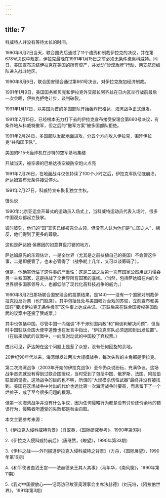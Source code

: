 ```yaml
---
---
---
```

title: 7
---



科威特人并没有等待太长的时间。

1990年8月2日当天，联合国先后通过了11个谴责和制裁伊拉克的决议，并在第678号决议中规定，伊拉克最晚在1991年1月15日之前必须无条件撤离科威特。同日，美国宣布冻结伊拉克在美国的所有资产，并发动“沙漠盾牌”行动，两支航母编队进入战斗地区。

1990年8月6日，联合国安理会通过第661号决议，对伊拉克施加经济制裁。

1991年1月9日，美国国务卿贝克和伊拉克外交部长阿齐兹在日内瓦举行战前最后一次会晤，伊拉克拒绝让步，谈判破裂。

1991年1月17日，以美国为首的多国部队开始轰炸巴格达，海湾战争正式爆发。

1991年2月15日，已经根本无力打下去的伊拉克宣布接受安理会第660号决议，有条件地从科威特撤军，但之后的“撤军方案”被多国部队拒绝。

1991年2月24日，多国部队发起地面进攻，分五个方向攻入伊拉克，围歼伊拉克“共和国卫队”。

美国的F15-E轰炸机在沙特的空军基地集结



开战当天，被空袭的巴格达夜空被防空炮火点亮



1991年2月26日，在地面战斗仅仅持续了100个小时之后，伊拉克军队彻底崩溃，萨达姆宣布无条件接受停火。

1991年2月27日，科威特宣布恢复独立主权。

馒头说

1990年北京亚运会开幕式的运动员入场式上，当科威特运动员代表入场时，很多中国观众都起立鼓掌。

彼时彼刻，他们的“国”其实已经被完全占领，但没有人认为他们是“亡国之人”，相反，他们得到了更多的尊敬。

这也是萨达姆·侯赛因的如意算盘打错的地方。

萨达姆原先的乐观估计，一是全世界（尤其是之前扶植自己的美国）不会管这件事，二是即便管了，也未必管得了（战争耗上几年，又可以谈筹码了）。

但是，他确实低估了这件事的严重性：这是二战之后第一次有国家公然用武力侵吞另一主权国家，这是挑战了全世界所有国家的底线。（当然，包括萨达姆在内的全世界很多国家领导人，也都低估了现代化高科技战争的威力。）

1990年8月2日那场联合国安理会的投票结果，是14∶0——没有一个国家对制裁伊拉克投反对票（也门缺席）。其中包括处处与美国唱对台戏的苏联，立刻宣布和美国在“要求伊拉克无条件撤军”这件事上达成共识。（苏联后来在联合国授权美国动武的议案中还投了赞成票。）

其中也包括中国。尽管中国一向强调“不干涉别国内政”和“用谈判解决问题”，但当时中国驻联合国大使李道豫也在发言中指出，“伊拉克军队必须退回到出发位置”。（在后来动武的议案中，一向反对动武的中国投了弃权票。）

由此可见，萨达姆在这个问题上是惹了众怒，没有任何回旋的余地。

20世纪90年代以来，海湾爆发过两次大规模战争，每次失败的主角都是伊拉克。

第二次海湾战争（2003年开始的伊拉克战争）至今仍众说纷纭，充满争议。这场战争首先就没有得到过联合国授权，当时受到了包括中国、俄罗斯、法国、阿拉伯联盟的谴责。这场战争的目的也不明，所谓的“大规模杀伤性武器”最终并没有被找到。美国在这场战争中付出的代价也远比第一次海湾战争时要高，而且留下了一个烂摊子，成了至今很多问题的根源。

但第一次海湾战争并没有什么争议，因为任何侵略行为都是没有讨价还价余地的错误行为，侵略者所遭受的失败都是咎由自取。

本文主要参考来源：

1.《伊拉克入侵科威特背景》（肖翠英，《国际研究参考》，1990年第9期）

2.《伊拉克入侵科威特前后》（唐继赞，《瞭望》，1990年第33期）

3.《伊科之战——外刊报道伊拉克入侵科威特之背景》（方舟，《国际展望》，1990年第16期）

4.《和平使者血洒王宫——法赫德亲王其人其事》（马年华，《南风窗》，1990年第11期）

5.《我对中国很放心——记两访已故亚奥理事会主席法赫德》（刘元培，《阿拉伯世界》，1991年第3期）